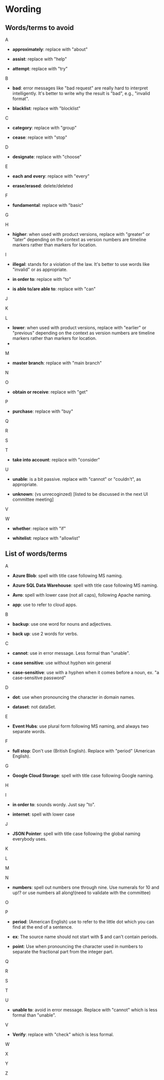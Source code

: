 
<Meta title="Content/Wording" />

# Wording

## Words/terms to avoid

A

- **approximately**: replace with "about"

- **assist**: replace with "help"

- **attempt**: replace with "try"

B

- **bad**: error messages like "bad request" are really hard to interpret intelligently. It's better to write why the result is "bad", e.g., "invalid format".

- **blacklist**: replace with "blocklist"

C

- **category**: replace with "group"

- **cease**: replace with "stop"

D

- **designate**: replace with "choose"

E

- **each and every**: replace with "every"

- **erase/erased**: delete/deleted

F

- **fundamental**: replace with "basic"

G

H

- **higher**: when used with product versions, replace with "greater" or "later" depending on the context as version numbers are timeline markers rather than markers for location.

I

- **illegal**: stands for a violation of the law. It's better to use words like "invalid" or as appropriate.

- **in order to**: replace with "to"

- **is able to/are able to**: replace with "can"

J

K

L

- **lower**: when used with product versions, replace with "earlier" or "previous" depending on the context as version numbers are timeline markers rather than markers for location. 
-
M

- **master branch**: replace with "main branch"


N

O

- **obtain or receive**: replace with "get"

P

- **purchase**: replace with "buy"

Q

R

S

T

- **take into account**: replace with "consider"

U

- **unable**: is a bit passive. replace with "cannot" or "couldn't", as appropriate.

- **unknown**: (vs unrecoginzed) [listed to be discussed in the next UI committee meeting]

V

W

- **whether**: replace with "if"

- **whitelist**: replace with "allowlist"


## List of words/terms

A

- **Azure Blob**: spell with title case following MS naming.

- **Azure SQL Data Warehouse**: spell with title case following MS naming.

- **Avro**: spell with lower case (not all caps), following Apache naming.

- **app**: use to refer to cloud apps.

B

- **backup**: use one word for nouns and adjectives.

- **back up**: use 2 words for verbs.

C

- **cannot**: use in error message. Less formal than "unable".

- **case sensitive**: use without hyphen win general

- **case-sensitive**: use with a hyphen when it comes before a noun, ex. "a case-sensitive password"

D

- **dot**: use when pronouncing the character in domain names.

- **dataset**: not dataSet.

E

- **Event Hubs**: use plural form following MS naming, and always two separate words.

F

- **full stop**: Don't use (British English). Replace with "period" (American English).

G

- **Google Cloud Storage**: spell with title case following Google naming.

H

I

- **in order to**: sounds wordy. Just say "to".

- **internet**: spell with lower case

J

- **JSON Pointer**: spell with title case following the global naming everybody uses.

K

L

M

N

- **numbers**: spell out numbers one through nine. Use numerals for 10 and up!? or use numbers all along!(need to validate with the committee)

O

P

- **period**: (American English) use to refer to the little dot which you can find at the end of a sentence.

- **ex**: The source name should not start with $ and can't contain periods.

- **point**: Use when pronouncing the character used in numbers to separate the fractional part from the integer part.

Q

R

S

T

U

- **unable to**: avoid in error message. Replace with "cannot" which is less formal than "unable".

V

- **Verify**: replace with "check" which is less formal.

W

X

Y

Z
